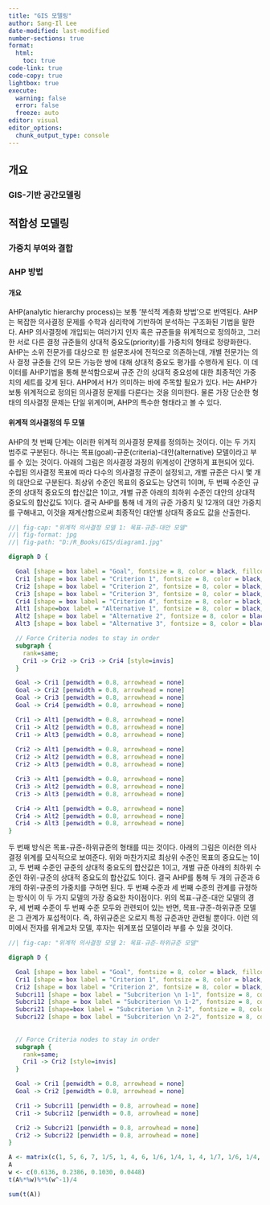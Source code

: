 ```yaml
---
title: "GIS 모델링"
author: Sang-Il Lee
date-modified: last-modified
number-sections: true
format: 
  html: 
    toc: true
code-link: true
code-copy: true
lightbox: true
execute: 
  warning: false
  error: false
  freeze: auto
editor: visual
editor_options: 
  chunk_output_type: console
---
```


## 개요

### GIS-기반 공간모델링

## 적합성 모델링

### 가중치 부여와 결합

### AHP 방법

#### 개요

AHP(analytic hierarchy process)는 보통 '분석적 계층화 방법'으로 번역된다. AHP는 복잡한 의사결정 문제를 수학과 심리학에 기반하여 분석하는 구조화된 기법을 말한다. AHP 의사결정에 개입되는 여러가지 인자 혹은 규준들을 위계적으로 정의하고, 그러한 서로 다른 결정 규준들의 상대적 중요도(priority)를 가중치의 형태로 정량화한다. AHP는 소위 전문가를 대상으로 한 설문조사에 전적으로 의존하는데, 개별 전문가는 의사 결정 규준들 간의 모든 가능한 쌍에 대해 상대적 중요도 평가를 수행하게 된다. 이 데이터를 AHP기법을 통해 분석함으로써 규준 간의 상대적 중요성에 대한 최종적인 가중치의 세트를 갖게 된다. AHP에서 H가 의미하는 바에 주목할 필요가 있다. H는 AHP가 보통 위계적으로 정의된 의사결정 문제를 다룬다는 것을 의미한다. 물론 가장 단순한 형태의 의사결정 문제는 단일 위계이며, AHP의 특수한 형태라고 볼 수 있다.

#### 위계적 의사결정의 두 모델

AHP의 첫 번째 단계는 이러한 위계적 의사결정 문제를 정의하는 것이다. 이는 두 가지 범주로 구분된다. 하나는 목표(goal)-규준(criteria)-대안(alternative) 모델이라고 부를 수 있는 것이다. 아래의 그림은 의사결정 과정의 위계성이 간명하게 표현되어 있다. 수립된 의사결정 목표에 따라 다수의 의사결정 규준이 설정되고, 개별 규준은 다시 몇 개의 대안으로 구분된다. 최상위 수준인 목표의 중요도는 당연히 1이며, 두 번째 수준인 규준의 상대적 중요도의 합산값은 1이고, 개별 규준 아래의 최하위 수준인 대안의 상대적 중요도의 합산값도 1이다. 결국 AHP를 통해 네 개의 규준 가중치 및 12개의 대안 가중치를 구해내고, 이것을 재계산함으로써 최종적인 대안별 상대적 중요도 값을 산출한다.

```dot
//| fig-cap: "위계적 의사결정 모델 1: 목표-규준-대안 모델"
//| fig-format: jpg
//| fig-path: "D:/R_Books/GIS/diagram1.jpg"

digraph D {

  Goal [shape = box label = "Goal", fontsize = 8, color = black, fillcolor = "#b3e2cd", style = filled, penwidth = 0.8, width = 0.8, height = 0.4, fixedsize = true, fontname = "Arial"]
  Cri1 [shape = box label = "Criterion 1", fontsize = 8, color = black, fillcolor = "#fff2ae", style = filled, penwidth = 0.8, width = 0.8, height = 0.4, fixedsize = true, fontname = "Arial"]
  Cri2 [shape = box label = "Criterion 2", fontsize = 8, color = black, fillcolor = "#fff2ae", style = filled, penwidth = 0.8, width = 0.8, height = 0.4, fixedsize = true, fontname = "Arial"]
  Cri3 [shape = box label = "Criterion 3", fontsize = 8, color = black, fillcolor = "#fff2ae", style = filled, penwidth = 0.8, width = 0.8, height = 0.4, fixedsize = true, fontname = "Arial"]
  Cri4 [shape = box label = "Criterion 4", fontsize = 8, color = black, fillcolor = "#fff2ae", style = filled, penwidth = 0.8, width = 0.8, height = 0.4, fixedsize = true, fontname = "Arial"]
  Alt1 [shape=box label = "Alternative 1", fontsize = 8, color = black, fillcolor = "#f4cae4", style = filled, penwidth = 0.8, width = 0.8, height = 0.4, fixedsize = true, fontname = "Arial"]
  Alt2 [shape = box label = "Alternative 2", fontsize = 8, color = black, fillcolor = "#f4cae4", style = filled, penwidth = 0.8, width = 0.8, height = 0.4, fixedsize = true, fontname = "Arial"]
  Alt3 [shape = box label = "Alternative 3", fontsize = 8, color = black, fillcolor = "#f4cae4", style = filled, penwidth = 0.8, width = 0.8, height = 0.4, fixedsize = true, fontname = "Arial"]

  // Force Criteria nodes to stay in order
  subgraph {
    rank=same;
    Cri1 -> Cri2 -> Cri3 -> Cri4 [style=invis]
  }

  Goal -> Cri1 [penwidth = 0.8, arrowhead = none]
  Goal -> Cri2 [penwidth = 0.8, arrowhead = none]
  Goal -> Cri3 [penwidth = 0.8, arrowhead = none]
  Goal -> Cri4 [penwidth = 0.8, arrowhead = none]

  Cri1 -> Alt1 [penwidth = 0.8, arrowhead = none]
  Cri1 -> Alt2 [penwidth = 0.8, arrowhead = none]
  Cri1 -> Alt3 [penwidth = 0.8, arrowhead = none] 
  
  Cri2 -> Alt1 [penwidth = 0.8, arrowhead = none]
  Cri2 -> Alt2 [penwidth = 0.8, arrowhead = none]
  Cri2 -> Alt3 [penwidth = 0.8, arrowhead = none]

  Cri3 -> Alt1 [penwidth = 0.8, arrowhead = none]
  Cri3 -> Alt2 [penwidth = 0.8, arrowhead = none]
  Cri3 -> Alt3 [penwidth = 0.8, arrowhead = none]

  Cri4 -> Alt1 [penwidth = 0.8, arrowhead = none]
  Cri4 -> Alt2 [penwidth = 0.8, arrowhead = none]
  Cri4 -> Alt3 [penwidth = 0.8, arrowhead = none]
}
```

두 번째 방식은 목표-규준-하위규준의 형태를 띠는 것이다. 아래의 그림은 이러한 의사결정 위계를 모식적으로 보여준다. 위와 마찬가지로 최상위 수준인 목표의 중요도는 1이고, 두 번째 수준인 규준의 상대적 중요도의 합산값은 1이고, 개별 규준 아래의 최하위 수준인 하위-규준의 상대적 중요도의 합산값도 1이다. 결국 AHP를 통해 두 개의 규준과 6개의 하위-규준의 가중치를 구하면 된다. 두 번째 수준과 세 번째 수준의 관계를 규정하는 방식이 이 두 가지 모델의 가장 중요한 차이점이다. 위의 목표-규준-대안 모델의 경우, 세 번째 수준이 두 번째 수준 모두와 관련되어 있는 반면, 목표-규준-하위규준 모델은 그 관계가 포섭적이다. 즉, 하위규준은 오로지 특정 규준과만 관련될 뿐이다. 이런 의미에서 전자를 위계교차 모델, 후자는 위계포섭 모델이라 부를 수 있을 것이다.

```dot
//| fig-cap: "위계적 의사결정 모델 2: 목표-규준-하위규준 모델"

digraph D {

  Goal [shape = box label = "Goal", fontsize = 8, color = black, fillcolor = "#b3e2cd", style = filled, penwidth = 0.8, width = 0.8, height = 0.4, fixedsize = true, fontname = "Arial"]
  Cri1 [shape = box label = "Criterion 1", fontsize = 8, color = black, fillcolor = "#fff2ae", style = filled, penwidth = 0.8, width = 0.8, height = 0.4, fixedsize = true, fontname = "Arial"]
  Cri2 [shape = box label = "Criterion 2", fontsize = 8, color = black, fillcolor = "#fff2ae", style = filled, penwidth = 0.8, width = 0.8, height = 0.4, fixedsize = true, fontname = "Arial"]
  Subcri11 [shape = box label = "Subcriterion \n 1-1", fontsize = 8, color = black, fillcolor = "#fdcdac", style = filled, penwidth = 0.8, width = 0.8, height = 0.4, fixedsize = true, fontname = "Arial"]
  Subcri12 [shape = box label = "Subcriterion \n 1-2", fontsize = 8, color = black, fillcolor = "#fdcdac", style = filled, penwidth = 0.8, width = 0.8, height = 0.4, fixedsize = true, fontname = "Arial"]
  Subcri21 [shape=box label = "Subcriterion \n 2-1", fontsize = 8, color = black, fillcolor = "#cbd5e8", style = filled, penwidth = 0.8, width = 0.8, height = 0.4, fixedsize = true, fontname = "Arial"]
  Subcri22 [shape = box label = "Subcriterion \n 2-2", fontsize = 8, color = black, fillcolor = "#cbd5e8", style = filled, penwidth = 0.8, width = 0.8, height = 0.4, fixedsize = true, fontname = "Arial"]
  
    
  // Force Criteria nodes to stay in order
  subgraph {
    rank=same;
    Cri1 -> Cri2 [style=invis]
  }

  Goal -> Cri1 [penwidth = 0.8, arrowhead = none]
  Goal -> Cri2 [penwidth = 0.8, arrowhead = none]

  Cri1 -> Subcri11 [penwidth = 0.8, arrowhead = none]
  Cri1 -> Subcri12 [penwidth = 0.8, arrowhead = none]

  Cri2 -> Subcri21 [penwidth = 0.8, arrowhead = none]
  Cri2 -> Subcri22 [penwidth = 0.8, arrowhead = none]
}
```

```r
A <- matrix(c(1, 5, 6, 7, 1/5, 1, 4, 6, 1/6, 1/4, 1, 4, 1/7, 1/6, 1/4, 1), ncol =4, byrow = TRUE)
A
w <- c(0.6136, 0.2386, 0.1030, 0.0448)
t(A%*%w)%*%(w^-1)/4

sum(t(A))
```
